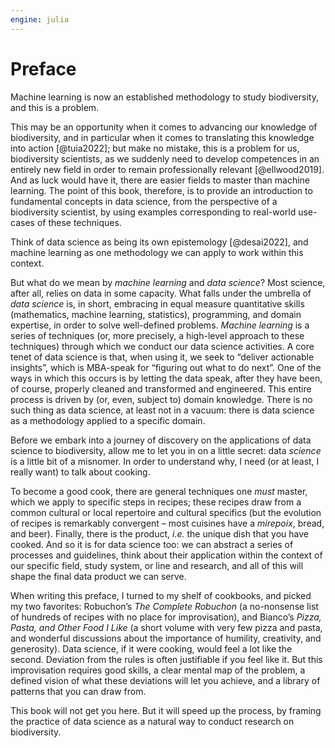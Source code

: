 ```yaml
---
engine: julia
---
```


# Preface {.unnumbered}

Machine learning is now an established methodology to study biodiversity, and this is a problem.

This may be an opportunity when it comes to advancing our knowledge of biodiversity, and in particular when it comes to translating this knowledge into action [@tuia2022]; but make no mistake, this is a problem for us, biodiversity scientists, as we suddenly need to develop competences in an entirely new field in order to remain professionally relevant [@ellwood2019]. And as luck would have it, there are easier fields to master than machine learning. The point of this book, therefore, is to provide an introduction to fundamental concepts in data science, from the perspective of a biodiversity scientist, by using examples corresponding to real-world use-cases of these techniques.

::: column-margin
Think of data science as being its own epistemology [@desai2022], and machine learning as one methodology we can apply to work within this context.
:::

But what do we mean by *machine learning* and *data science*? Most science, after all, relies on data in some capacity. What falls under the umbrella of *data science* is, in short, embracing in equal measure quantitative skills (mathematics, machine learning, statistics), programming, and domain expertise, in order to solve well-defined problems. *Machine learning* is a series of techniques (or, more precisely, a high-level approach to these techniques) through which we conduct our data science activities. A core tenet of data science is that, when using it, we seek to "deliver actionable insights", which is MBA-speak for "figuring out what to do next". One of the ways in which this occurs is by letting the data speak, after they have been, of course, properly cleaned and transformed and engineered. This entire process is driven by (or, even, subject to) domain knowledge. There is no such thing as data science, at least not in a vacuum: there is data science as a methodology applied to a specific domain.

Before we embark into a journey of discovery on the applications of data science to biodiversity, allow me to let you in on a little secret: data *science* is a little bit of a misnomer. In order to understand why, I need (or at least, I really want) to talk about cooking.

To become a good cook, there are general techniques one *must* master, which we apply to specific steps in recipes; these recipes draw from a common cultural or local repertoire and cultural specifics (but the evolution of recipes is remarkably convergent – most cuisines have a *mirepoix*, bread, and beer). Finally, there is the product, *i.e.* the unique dish that you have cooked. And so it is for data science too: we can abstract a series of processes and guidelines, think about their application within the context of our specific field, study system, or line and research, and all of this will shape the final data product we can serve.

When writing this preface, I turned to my shelf of cookbooks, and picked my two favorites: Robuchon's *The Complete Robuchon* (a no-nonsense list of hundreds of recipes with no place for improvisation), and Bianco's *Pizza, Pasta, and Other Food I Like* (a short volume with very few pizza and pasta, and wonderful discussions about the importance of humility, creativity, and generosity). Data science, if it were cooking, would feel a lot like the second. Deviation from the rules is often justifiable if you feel like it. But this improvisation requires good skills, a clear mental map of the problem, a defined vision of what these deviations will let you achieve, and a library of patterns that you can draw from.

This book will not get you here. But it will speed up the process, by framing the practice of data science as a natural way to conduct research on biodiversity.